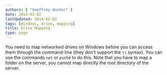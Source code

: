 ```yaml
---
authors: [ "Geoffrey Hunter" ]
date: 2014-02-02
lastUpdated: 2014-02-02
tags: [Windows, drive, mapping]
title: Drive Mapping
type: page
---
```


<WarningIsNotes />

You need to map networked drives on Windows before you can access them through the command-line (they don't support the `\\` syntax). You can use the commands `net` or `pushd` to do this. Note that you have to map a folder on the server, you cannot map directly the root directory of the server.
